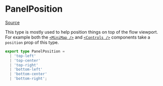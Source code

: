 # PanelPosition

[Source](https://github.com/wbkd/react-flow/blob/40115eea1b90e2c0c8dd280a02652ab107f21d59/packages/core/src/types/general.ts#L269C1-L270C1)

This type is mostly used to help position things on top of the flow viewport. For
example both the [`<MiniMap />`](/react-flow/api/components/MiniMap) and
[`<Controls />`](/react-flow/api/components/Controls) components take a `position`
prop of this type.

```ts
export type PanelPosition =
  | 'top-left'
  | 'top-center'
  | 'top-right'
  | 'bottom-left'
  | 'bottom-center'
  | 'bottom-right';
```

